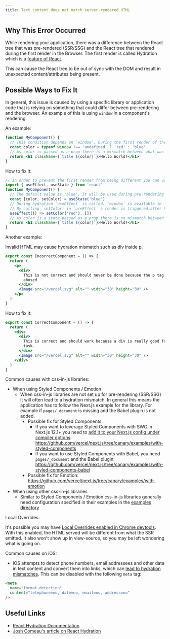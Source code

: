 ```yaml
---
title: Text content does not match server-rendered HTML
---
```


## Why This Error Occurred

While rendering your application, there was a difference between the React tree that was pre-rendered (SSR/SSG) and the React tree that rendered during the first render in the Browser. The first render is called Hydration which is a [feature of React](https://react.dev/reference/react-dom/hydrate).

This can cause the React tree to be out of sync with the DOM and result in unexpected content/attributes being present.

## Possible Ways to Fix It

In general, this issue is caused by using a specific library or application code that is relying on something that could differ between pre-rendering and the browser. An example of this is using `window` in a component's rendering.

An example:

```jsx filename="example.js"
function MyComponent() {
  // This condition depends on `window`. During the first render of the browser the `color` variable will be different
  const color = typeof window !== 'undefined' ? 'red' : 'blue'
  // As color is passed as a prop there is a mismatch between what was rendered server-side vs what was rendered in the first render
  return <h1 className={`title ${color}`}>Hello World!</h1>
}
```

How to fix it:

```jsx filename="example.js"
// In order to prevent the first render from being different you can use `useEffect` which is only executed in the browser and is executed during hydration
import { useEffect, useState } from 'react'
function MyComponent() {
  // The default value is 'blue', it will be used during pre-rendering and the first render in the browser (hydration)
  const [color, setColor] = useState('blue')
  // During hydration `useEffect` is called. `window` is available in `useEffect`. In this case because we know we're in the browser checking for window is not needed. If you need to read something from window that is fine.
  // By calling `setColor` in `useEffect` a render is triggered after hydrating, this causes the "browser specific" value to be available. In this case 'red'.
  useEffect(() => setColor('red'), [])
  // As color is a state passed as a prop there is no mismatch between what was rendered server-side vs what was rendered in the first render. After useEffect runs the color is set to 'red'
  return <h1 className={`title ${color}`}>Hello World!</h1>
}
```

Another example:

Invalid HTML may cause hydration mismatch such as div inside p.

```jsx filename="example.js"
export const IncorrectComponent = () => {
  return (
    <p>
      <div>
        This is not correct and should never be done because the p tag has been
        abused
      </div>
      <Image src="/vercel.svg" alt="" width="30" height="30" />
    </p>
  )
}
```

How to fix it:

```jsx filename="example.js"
export const CorrectComponent = () => {
  return (
    <div>
      <div>
        This is correct and should work because a div is really good for this
        task.
      </div>
      <Image src="/vercel.svg" alt="" width="30" height="30" />
    </div>
  )
}
```

Common causes with css-in-js libraries:

- When using Styled Components / Emotion
  - When css-in-js libraries are not set up for pre-rendering (SSR/SSG) it will often lead to a hydration mismatch. In general this means the application has to follow the Next.js example for the library. For example if `pages/_document` is missing and the Babel plugin is not added.
    - Possible fix for Styled Components:
      - If you want to leverage Styled Components with SWC in Next.js 12.1+ you need to [add it to your Next.js config under compiler options](/docs/architecture/nextjs-compiler#styled-components): https://github.com/vercel/next.js/tree/canary/examples/with-styled-components
      - If you want to use Styled Components with Babel, you need `pages/_document` and the Babel plugin: https://github.com/vercel/next.js/tree/canary/examples/with-styled-components-babel
    - Possible fix for Emotion: https://github.com/vercel/next.js/tree/canary/examples/with-emotion
- When using other css-in-js libraries
  - Similar to Styled Components / Emotion css-in-js libraries generally need configuration specified in their examples in the [examples directory](https://github.com/vercel/next.js/tree/canary/examples)

Local Overrides:

It's possible you may have [Local Overrides enabled in Chrome devtools](https://developer.chrome.com/blog/new-in-devtools-65/#overrides). With this enabled, the HTML served will be different from what the SSR emitted. It also won't show up in view-source, so you may be left wondering what is going on.

Common causes on iOS:

- iOS attempts to detect phone numbers, email addressees and other data in text content and convert them into links, which can [lead to hydration mismatches](https://github.com/vercel/next.js/issues/38290). This can be disabled with the following `meta` tag:

```html filename="HTML output"
<meta
  name="format-detection"
  content="telephone=no, date=no, email=no, address=no"
/>
```

## Useful Links

- [React Hydration Documentation](https://react.dev/reference/react-dom/client/hydrateRoot)
- [Josh Comeau's article on React Hydration](https://www.joshwcomeau.com/react/the-perils-of-rehydration/)
